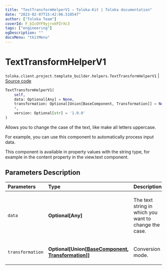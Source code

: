 ```yaml
---
title: "TextTransformHelperV1 — Toloka-Kit | Toloka documentation"
date: "2023-02-07T15:42:06.510547"
author: ["Toloka Team"]
coverId: F_bIcOYF9yjrxkPZrXc3
tags: ["engineering"]
ogDescription: ""
docsMenu: "tkitMenu"
---
```


# TextTransformHelperV1
`toloka.client.project.template_builder.helpers.TextTransformHelperV1` | [Source code](https://github.com/Toloka/toloka-kit/blob/v1.1.3/src/client/project/template_builder/helpers.py#L226)

```python
TextTransformHelperV1(
    self,
    data: Optional[Any] = None,
    transformation: Optional[Union[BaseComponent, Transformation]] = None,
    *,
    version: Optional[str] = '1.0.0'
)
```

Allows you to change the case of the text, like make all letters uppercase.

For example, you can use this component to automatically process input data.

This component is available in property values with the string type, for example in the content property in the
view.text component.

## Parameters Description

| Parameters | Type | Description |
| :----------| :----| :-----------|
`data`|**Optional\[Any\]**|<p>The text string in which you want to change the case.</p>
`transformation`|**Optional\[Union\[[BaseComponent](/docs-new/toloka-kit/reference/toloka.client.project.template_builder.base.BaseComponent), [Transformation](/docs-new/toloka-kit/reference/toloka.client.project.template_builder.helpers.TextTransformHelperV1.Transformation)\]\]**|<p>Conversion mode.</p>
